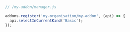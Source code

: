```js
// /my-addon/manager.js

addons.register('my-organisation/my-addon', (api) => {
  api.selectInCurrentKind('Basic');
});
```
